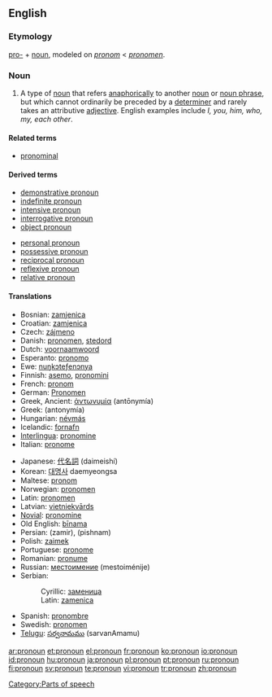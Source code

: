 ==English==
{{wikipedia}}

===Etymology===
[[pro-]] + [[noun]], modeled on {{MF.}} ''[[pronom]]'' < {{L.}} ''[[pronomen]]''.

===Noun===
{{en-noun}}

# {{grammar}} A type of [[noun]] that refers [[anaphora|anaphorically]] to another [[noun]] or [[noun phrase]], but which cannot ordinarily be preceded by a [[determiner]] and rarely takes an attributive [[adjective]]. English examples include ''I, you, him, who, my, each other''.

====Related terms====
*[[pronominal]]

====Derived terms====
{{top2}}
*[[demonstrative pronoun]]
*[[indefinite pronoun]]
*[[intensive pronoun]]
*[[interrogative pronoun]]
*[[object pronoun]]
{{mid2}}
*[[personal pronoun]]
*[[possessive pronoun]]
*[[reciprocal pronoun]]
*[[reflexive pronoun]]
*[[relative pronoun]]
{{bottom}}

====Translations====
{{trans-top|pronoun}}
*Bosnian: [[zamjenica#Bosnian|zamjenica]] {{f}}
*Croatian: [[zamjenica#Croatian|zamjenica]] {{f}}
*Czech: [[zájmeno]] {{n}}
*Danish: [[pronomen]], [[stedord]]
*Dutch: [[voornaamwoord]] {{n}}
*Esperanto: [[pronomo]]
*Ewe: [[nuŋkɔteƒenɔnya]]
*Finnish: [[asemo]], [[pronomini]]
*French: [[pronom]] {{m}}
*German: [[Pronomen]] {{n}}
*Greek, Ancient: [[ἀντωνυμία]] (antōnymía) {{f}}
*Greek: {{t|el|αντωνυμία|f|}} (antonymía)
*Hungarian: [[névmás]]
*Icelandic: [[fornafn]] {{n}}
*[[Interlingua]]: [[pronomine]]
*Italian: [[pronome]] {{m}}
{{trans-mid}}
*Japanese: [[代名詞]] (daimeishí)
*Korean: [[대명사]] daemyeongsa
*Maltese: [[pronom]] {{m}}
*Norwegian: [[pronomen]]
*Latin: [[pronomen]] {{n}}
*Latvian: [[vietniekvārds]] {{m}}
*[[Novial]]: [[pronomine]]
*Old English: [[binama|bīnama]] {{m}}
*Persian: {{FAchar|[[ضمیر]]}} (zamir), {{FAchar|[[پیشنام]]}} (pishnam)
*Polish: [[zaimek]] {{m}}
*Portuguese: [[pronome]] {{m}}
*Romanian: [[pronume]] {{n}}
*Russian: [[местоимение]] (mestoiménije) {{n}}
*Serbian:
*:Cyrillic: [[заменица#Serbian|заменица]] {{f}}
*:Latin: [[zamenica#Serbian|zamenica]] {{f}}
*Spanish: [[pronombre]] {{m}}
*Swedish: [[pronomen]] {{n}}
*[[Telugu]]: [[సర్వనామము]] (sarvanAmamu)
{{trans-bottom}}

[[Category:Parts of speech]]

[[ar:pronoun]]
[[et:pronoun]]
[[el:pronoun]]
[[fr:pronoun]]
[[ko:pronoun]]
[[io:pronoun]]
[[id:pronoun]]
[[hu:pronoun]]
[[ja:pronoun]]
[[pl:pronoun]]
[[pt:pronoun]]
[[ru:pronoun]]
[[fi:pronoun]]
[[sv:pronoun]]
[[te:pronoun]]
[[vi:pronoun]]
[[tr:pronoun]]
[[zh:pronoun]]